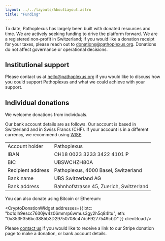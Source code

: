 ```yaml
---
layout: ../../layouts/AboutLayout.astro
title: "Funding"
---
```



To date, Pathoplexus has largely been built with donated resources and time. We are actively seeking funding to drive the platform forward. We are a registered non-profit in Switzerland; if you would like a donation receipt for your taxes, please reach out to donations@pathoplexus.org. Donations do not affect governance or operational decisions.

## Institutional support
Please contact us at hello@pathoplexus.org if you would like to discuss how you could support Pathoplexus and what we could achieve with your support.

## Individual donations

We welcome donations from individuals. 

Our bank account details are as follows. Our account is based in Switzerland and in Swiss Francs (CHF). If your account is in a different currency, we recommend using [WISE](https://wise.com/).

<table class="my-3 border-collapse border border-gray-200 rounded-lg">
  <tbody>
    <tr class="bg-gray-50">
      <td class="border border-gray-200 px-4 py-2 font-medium text-xs">Account holder</td>
      <td class="border border-gray-200 px-4 py-2 text-xs">Pathoplexus</td>
    </tr>
    <tr>
      <td class="border border-gray-200 px-4 py-2 font-medium text-xs">IBAN</td>
      <td class="border border-gray-200 px-4 py-2 text-xs font-mono">CH18 0023 3233 3422 4101 P</td>
    </tr>
    <tr class="bg-gray-50">
      <td class="border border-gray-200 px-4 py-2 font-medium text-xs">BIC</td>
      <td class="border border-gray-200 px-4 py-2 text-xs font-mono">UBSWCHZH80A</td>
    </tr>
    <tr class="bg-gray-50">
      <td class="border border-gray-200 px-4 py-2 font-medium text-xs">Recipient address</td>
      <td class="border border-gray-200 px-4 py-2 text-xs">Pathoplexus, 4000 Basel, Switzerland</td>
    </tr>
    <tr class="bg-gray-50">
      <td class="border border-gray-200 px-4 py-2 font-medium text-xs">Bank name</td>
      <td class="border border-gray-200 px-4 py-2 text-xs">UBS Switzerland AG</td>
    </tr>
    <tr class="bg-gray-50">
      <td class="border border-gray-200 px-4 py-2 font-medium text-xs">Bank address</td>
      <td class="border border-gray-200 px-4 py-2 text-xs">Bahnhofstrasse 45, Zuerich, Switzerland</td>
    </tr>
  </tbody>
</table>




You can also donate using Bitcoin or Ethereum:


<CryptoDonationWidget 
  addresses={{
    btc: "bc1qlh9escc7600jw4z06mmrp6wmus3gy2h5q84ltu",
    eth: "0x353F356bc3885b3D29750708c47dcF9277549cbD"
  }}
  client:load
/>

Please <a href="mailto:donations@pathoplexus.org">contact us</a> if you would like to receive a link to our Stripe donation page to make a donation, or bank account details.
